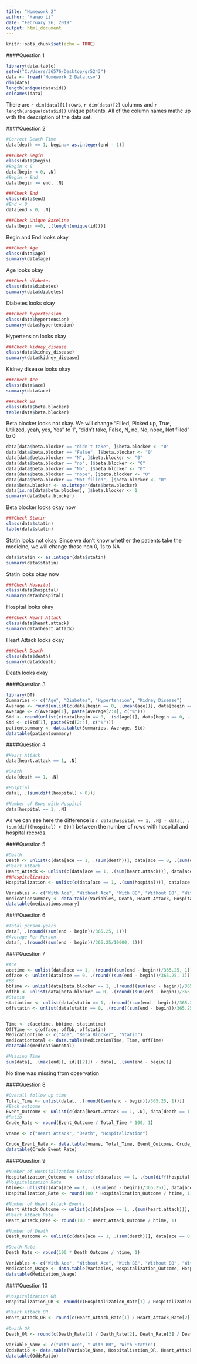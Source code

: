 ---
title: "Homework 2"
author: "Hanao Li"
date: "February 26, 2019"
output: html_document
---

```{r setup, include=FALSE}
knitr::opts_chunk$set(echo = TRUE)
```


####Question 1
```{r}
library(data.table)
setwd("C:/Users/36576/Desktop/gr5243")
data <- fread('Homework 2 Data.csv')
dim(data)
length(unique(data$id))
colnames(data)
```
There are `r dim(data)[1]` rows, `r dim(data)[2]` columns and `r length(unique(data$id))` unique patients. All of the column names mathc up with the description of the data set.


####Question 2
```{r}
#Correct Death Time
data[death == 1, begin:= as.integer(end - 1)]

###Check Begin
class(data$begin)
#Begin < 0
data[begin < 0, .N]
#Begin > End
data[begin >= end, .N]

###Check End
class(data$end)
#End < 0
data[end < 0, .N]

###Check Unique Baseline
data[begin ==0, .(length(unique(id)))]
```
Begin and End looks okay

```{r}
###Check Age
class(data$age)
summary(data$age)
```
Age looks okay

```{r}
###Check diabetes
class(data$diabetes)
summary(data$diabetes)
```
Diabetes looks okay

```{r}
###Check hypertension
class(data$hypertension)
summary(data$hypertension)
```
Hypertension looks okay

```{r}
###Check kidney_disease
class(data$kidney_disease)
summary(data$kidney_disease)
```
Kidney disease looks okay

```{r}
###check Ace
class(data$ace)
summary(data$ace)
```

```{r}
###Check BB
class(data$beta.blocker)
table(data$beta.blocker)
```
Beta blocker looks not okay. We will change "Filled, Picked up, True, Utilized, yeah, yes, Yes" to 1", "didn't take, False, N, no, No, nope, Not filled" to 0

```{r}
data[data$beta.blocker == "didn't take", ]$beta.blocker <- "0"
data[data$beta.blocker == "False", ]$beta.blocker <- "0"
data[data$beta.blocker == "N", ]$beta.blocker <- "0"
data[data$beta.blocker == "no", ]$beta.blocker <- "0"
data[data$beta.blocker == "No", ]$beta.blocker <- "0"
data[data$beta.blocker == "nope", ]$beta.blocker <- "0"
data[data$beta.blocker == "Not filled", ]$beta.blocker <- "0"
data$beta.blocker <- as.integer(data$beta.blocker)
data[is.na(data$beta.blocker), ]$beta.blocker <- 1
summary(data$beta.blocker)
```
Beta blocker looks okay now

```{r}
###Check Statin
class(data$statin)
table(data$statin)
```
Statin looks not okay. Since we don't know whether the patients take the medicine, we will change those non 0, 1s to NA

```{r}
data$statin <- as.integer(data$statin)
summary(data$statin)
```
Statin looks okay now

```{r}
###Check Hospital
class(data$hospital)
summary(data$hospital)
```
Hospital looks okay

```{r}
###Check Heart Attack
class(data$heart.attack)
summary(data$heart.attack)
```
Heart Attack looks okay

```{r}
###Check Death
class(data$death)
summary(data$death)
```
Death looks okay

####Question 3
```{r}
library(DT)
Summaries <- c("Age", "Diabetes", "Hypertension", "Kidney_Disease")
Average <- round(unlist(c(data[begin == 0, .(mean(age))], data[begin == 0, .(mean(diabetes))]*100, data[begin == 0, .(mean(hypertension))]*100, data[begin == 0, .(mean(kidney_disease))]*100)), 1)
Average <- c(Average[1], paste(Average[2:4], c("%")))
Std <- round(unlist(c(data[begin == 0, .(sd(age))], data[begin == 0, .(sd(diabetes))]*100, data[begin == 0, .(sd(hypertension))]*100, data[begin == 0, .(sd(kidney_disease))]*100)), 1)
Std <- c(Std[1], paste(Std[2:4], c("%")))
patientsummary <- data.table(Summaries, Average, Std)
datatable(patientsummary)
```


####Question 4
```{r}
#Heart Attack
data[heart.attack == 1, .N]

#Death
data[death == 1, .N]

#Hosptial
data[, .(sum(diff(hospital) > 0))]

#Number of Rows with Hospital
data[hospital == 1, .N]
```
As we can see here the difference is `r data[hospital == 1, .N] - data[, .(sum(diff(hospital) > 0))]` between the number of rows with hospital and hospital records.


####Question 5
```{r}
#Death
Death <- unlist(c(data[ace == 1, .(sum(death))], data[ace == 0, .(sum(death))], data[beta.blocker == 1, .(sum(death))], data[beta.blocker == 0, .(sum(death))], data[statin == 1, .(sum(death))], data[statin == 0, .(sum(death))]))
#Heart Attack
Heart_Attack <- unlist(c(data[ace == 1, .(sum(heart.attack))], data[ace == 0, .(sum(heart.attack))], data[beta.blocker == 1, .(sum(heart.attack))], data[beta.blocker == 0, .(sum(heart.attack))], data[statin == 1, .(sum(heart.attack))], data[statin == 0, .(sum(heart.attack))]))
##Hospitalization
Hospitalization <- unlist(c(data[ace == 1, .(sum(hospital))], data[ace == 0, .(sum(hospital))], data[beta.blocker == 1, .(sum(hospital))], data[beta.blocker == 0, .(sum(hospital))], data[statin == 1, .(sum(hospital))], data[statin == 0, .(sum(hospital))]))

Variables <- c("With Ace", "Without Ace", "With BB", "Without BB", "With Statin", "Without Statin")
medicationsummary <- data.table(Variables, Death, Heart_Attack, Hospitalization)
datatable(medicationsummary)
```


####Question 6
```{r}
#Total person-years
data[, .(round((sum(end - begin))/365.25, 1))]
#Average Per Person
data[, .(round((sum(end - begin))/365.25/10000, 1))]
```


####Question 7
```{r}
#Ace
acetime <- unlist(data[ace == 1, .(round((sum(end - begin))/365.25, 1))])
offace <- unlist(data[ace == 0, .(round((sum(end - begin))/365.25, 1))])
#BB
bbtime <- unlist(data[beta.blocker == 1, .(round((sum(end - begin))/365.25, 1))])
offbb <- unlist(data[beta.blocker == 0, .(round((sum(end - begin))/365.25, 1))])
#Statin
statintime <- unlist(data[statin == 1, .(round((sum(end - begin))/365.25, 1))])
offstatin <- unlist(data[statin == 0, .(round((sum(end - begin))/365.25, 1))])


Time <- c(acetime, bbtime, statintime)
OffTime <- c(offace, offbb, offstatin)
MedicationTime <- c("Ace", "Beta Blocker", "Statin")
medicationtotal <- data.table(MedicationTime, Time, OffTime)
datatable(medicationtotal)

#Missing Time
sum(data[, .(max(end)), id][[2]]) - data[, .(sum(end - begin))]
```
No time was missing from observation

####Question 8
```{r}
#Overall follow up time 
Total_Time <- unlist(data[, .(round((sum(end - begin))/365.25, 1))])
#Each outcome
Event_Outcome <- unlist(c(data[heart.attack == 1, .N], data[death == 1, .N], data[, .(sum(diff(hospital) > 0))]))
#Ratio
Crude_Rate <- round(Event_Outcome / Total_Time * 100, 1)

vname <- c("Heart Attack", "Death", "Hospitalization")

Crude_Event_Rate <- data.table(vname, Total_Time, Event_Outcome, Crude_Rate)
datatable(Crude_Event_Rate)
```


####Question 9
```{r}
#Number of Hospitalization Events
Hospitalization_Outcome <- unlist(c(data[ace == 1, .(sum(diff(hospital) > 0))], data[ace == 0, .(sum(diff(hospital) > 0))], data[beta.blocker == 1, .(sum(diff(hospital) > 0))], data[beta.blocker == 0, .(sum(diff(hospital) > 0))], data[statin == 1, .(sum(diff(hospital) > 0))], data[statin == 0, .(sum(diff(hospital) > 0))]))
#Hospitalization Rate
htime<- unlist(c(data[ace == 1, .((sum(end - begin))/365.25)], data[ace == 0, .((sum(end - begin))/365.25)], data[beta.blocker == 1, .((sum(end - begin))/365.25)], data[beta.blocker == 0, .((sum(end - begin))/365.25)], data[statin == 1, .((sum(end - begin))/365.25)], data[statin == 0, .((sum(end - begin))/365.25)]))
Hospitalization_Rate <- round(100 * Hospitalization_Outcome / htime, 1)

#Number of Heart Attack Events
Heart_Attack_Outcome <- unlist(c(data[ace == 1, .(sum(heart.attack))], data[ace == 0, .(sum(heart.attack))], data[beta.blocker == 1, .(sum(heart.attack))], data[beta.blocker == 0, .(sum(heart.attack))], data[statin == 1, .(sum(heart.attack))], data[statin == 0, .(sum(heart.attack))]))
#Heart Attack Rate
Heart_Attack_Rate <- round(100 * Heart_Attack_Outcome / htime, 1)

#Number of Death
Death_Outcome <- unlist(c(data[ace == 1, .(sum(death))], data[ace == 0, .(sum(death))], data[beta.blocker == 1, .(sum(death))], data[beta.blocker == 0, .(sum(death))], data[statin == 1, .(sum(death))], data[statin == 0, .(sum(death))]))

#Death Rate
Death_Rate <- round(100 * Death_Outcome / htime, 1)

Variables <- c("With Ace", "Without Ace", "With BB", "Without BB", "With Statin", "Without Statin")
Medication_Usage <- data.table(Variables, Hospitalization_Outcome, Hospitalization_Rate, Heart_Attack_Outcome, Heart_Attack_Rate, Death_Outcome, Death_Rate)
datatable(Medication_Usage)
```


####Question 10
```{r}
#Hospitalization OR
Hospitalization_OR <- round(c(Hospitalization_Rate[1] / Hospitalization_Rate[2], Hospitalization_Rate[3] / Hospitalization_Rate[4], Hospitalization_Rate[5] / Hospitalization_Rate[6]), 2)

#Heart Attack OR
Heart_Attack_OR <- round(c(Heart_Attack_Rate[1] / Heart_Attack_Rate[2], Heart_Attack_Rate[3] / Heart_Attack_Rate[4], Heart_Attack_Rate[5] / Heart_Attack_Rate[6]), 2)
  
#Death OR
Death_OR <- round(c(Death_Rate[1] / Death_Rate[2], Death_Rate[3] / Death_Rate[4], Death_Rate[5] / Death_Rate[6]), 2)

Variable_Name <- c("With Ace", " With BB", "With Statin")
OddsRatio <- data.table(Variable_Name, Hospitalization_OR, Heart_Attack_OR, Death_OR)
datatable(OddsRatio)
```

